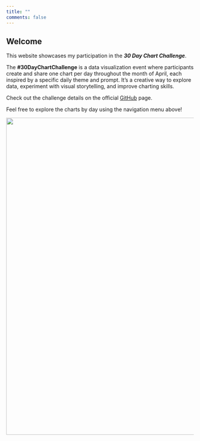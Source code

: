 ```yaml
---
title: ""
comments: false
---
```


::: column-page
## Welcome

This website showcases my participation in the ***30 Day Chart Challenge***.

The **#30DayChartChallenge** is a data visualization event where participants create and share one chart per day throughout the month of April, each inspired by a specific daily theme and prompt. It’s a creative way to explore data, experiment with visual storytelling, and improve charting skills.

Check out the challenge details on the official [GitHub](https://github.com/30DayChartChallenge/Edition2025) page.

Feel free to explore the charts by day using the navigation menu above!

![](fig/challenge.png){width="850"}
:::
